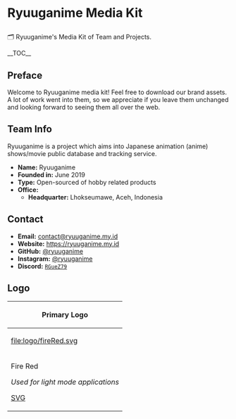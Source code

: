 <h1>Ryuuganime Media Kit</h1>
🗂 Ryuuganime's Media Kit of Team and Projects.

__TOC__

== Preface ==
Welcome to Ryuuganime media kit! Feel free to download our brand assets. A lot of work went into them, so we appreciate if you leave them unchanged and looking forward to seeing them all over the web.

== Team Info ==
Ryuuganime is a project which aims into Japanese animation (anime) shows/movie public database and tracking service. 
*'''Name:''' Ryuuganime
*'''Founded in:''' June 2019
*'''Type:''' Open-sourced of hobby related products
*'''Office:'''
**'''Headquarter:''' Lhokseumawe, Aceh, Indonesia

== Contact ==
*'''Email:''' [mailto:contact@ryuuganime.my.id contact@ryuuganime.my.id]
*'''Website:''' [https://ryuuganime.my.id https://ryuuganime.my.id]
*'''GitHub:''' [https://github.com/ryuuganime @ryuuganime]
*'''Instagram:''' [https://instagram.com/ryuuganime @ryuuganime]
*'''Discord:''' [https://discord.gg/RGueZ79 <code>RGueZ79</code>]

== Logo ==
{|class="wikitable"
!colspan="2"|Primary Logo
|-
![[file:logo/fireRed.svg]]
![[file:logo/ashGrey.svg]]
|-
|Fire Red

''Used for light mode applications''

[[logo/fireRed.svg|SVG]]
|Ash Grey

''Used for dark mode applications''

[[logo/ashGrey.svg]]
|}